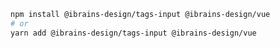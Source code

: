 ```bash
npm install @ibrains-design/tags-input @ibrains-design/vue
# or
yarn add @ibrains-design/tags-input @ibrains-design/vue
```
